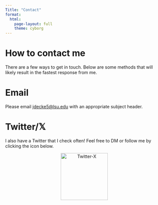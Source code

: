 ```yaml
---
Title: "Contact"
format:
  html:
    page-layout: full
    theme: cyborg
---
```


# How to contact me

There are a few ways to get in touch. Below are some methods that will likely result in the fastest response from me.

# Email

Please email [jdecke5@lsu.edu](mailto:jdecke5@lsu.edu) with an appropriate subject header.

# Twitter/$\mathbb{X}$

I also have a Twitter that I check often! Feel free to DM or follow me by clicking the icon below.

```{=html}
<center>
<a href="https://twitter.com/jwilldecker" target="_blank">
  <img src="images/twitter.png" alt="Twitter-X" width=150px>
</a>
</center>
```
